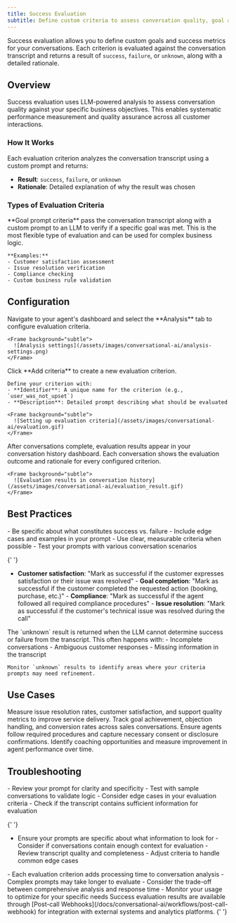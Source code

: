 ```yaml
---
title: Success Evaluation
subtitle: Define custom criteria to assess conversation quality, goal achievement, and customer satisfaction.
---
```


Success evaluation allows you to define custom goals and success metrics for your conversations. Each criterion is evaluated against the conversation transcript and returns a result of `success`, `failure`, or `unknown`, along with a detailed rationale.

## Overview

Success evaluation uses LLM-powered analysis to assess conversation quality against your specific business objectives. This enables systematic performance measurement and quality assurance across all customer interactions.

### How It Works

Each evaluation criterion analyzes the conversation transcript using a custom prompt and returns:

- **Result**: `success`, `failure`, or `unknown`
- **Rationale**: Detailed explanation of why the result was chosen

### Types of Evaluation Criteria

<Tabs>
  <Tab title="Goal Prompt Criteria">
    **Goal prompt criteria** pass the conversation transcript along with a custom prompt to an LLM to verify if a specific goal was met. This is the most flexible type of evaluation and can be used for complex business logic.

    **Examples:**
    - Customer satisfaction assessment
    - Issue resolution verification
    - Compliance checking
    - Custom business rule validation

  </Tab>
</Tabs>

## Configuration

<Steps>
  <Step title="Access agent settings">
    Navigate to your agent's dashboard and select the **Analysis** tab to configure evaluation criteria.

    <Frame background="subtle">
      ![Analysis settings](/assets/images/conversational-ai/analysis-settings.png)
    </Frame>

  </Step>

  <Step title="Add evaluation criteria">
    Click **Add criteria** to create a new evaluation criterion.

    Define your criterion with:
    - **Identifier**: A unique name for the criterion (e.g., `user_was_not_upset`)
    - **Description**: Detailed prompt describing what should be evaluated

    <Frame background="subtle">
      ![Setting up evaluation criteria](/assets/images/conversational-ai/evaluation.gif)
    </Frame>

  </Step>

  <Step title="View results">
    After conversations complete, evaluation results appear in your conversation history dashboard. Each conversation shows the evaluation outcome and rationale for every configured criterion.

    <Frame background="subtle">
      ![Evaluation results in conversation history](/assets/images/conversational-ai/evaluation_result.gif)
    </Frame>

  </Step>
</Steps>

## Best Practices

<AccordionGroup>
  <Accordion title="Writing effective evaluation prompts">
    - Be specific about what constitutes success vs. failure
    - Include edge cases and examples in your prompt
    - Use clear, measurable criteria when possible
    - Test your prompts with various conversation scenarios
  </Accordion>

{' '}
<Accordion title="Common evaluation criteria">
  - **Customer satisfaction**: "Mark as successful if the customer expresses satisfaction or their
  issue was resolved" - **Goal completion**: "Mark as successful if the customer completed the
  requested action (booking, purchase, etc.)" - **Compliance**: "Mark as successful if the agent
  followed all required compliance procedures" - **Issue resolution**: "Mark as successful if the
  customer's technical issue was resolved during the call"
</Accordion>

  <Accordion title="Handling ambiguous results">
    The `unknown` result is returned when the LLM cannot determine success or failure from the transcript. This often happens with:
    - Incomplete conversations
    - Ambiguous customer responses
    - Missing information in the transcript
    
    Monitor `unknown` results to identify areas where your criteria prompts may need refinement.
  </Accordion>
</AccordionGroup>

## Use Cases

<CardGroup cols={2}>
  <Card title="Customer Support Quality" icon="headset">
    Measure issue resolution rates, customer satisfaction, and support quality metrics to improve
    service delivery.
  </Card>

  <Card title="Sales Performance" icon="chart-up">
    Track goal achievement, objection handling, and conversion rates across sales conversations.
  </Card>

  <Card title="Compliance Monitoring" icon="shield-check">
    Ensure agents follow required procedures and capture necessary consent or disclosure
    confirmations.
  </Card>

  <Card title="Training & Development" icon="graduation-cap">
    Identify coaching opportunities and measure improvement in agent performance over time.
  </Card>
</CardGroup>

## Troubleshooting

<AccordionGroup>
  <Accordion title="Evaluation criteria returning unexpected results">
    - Review your prompt for clarity and specificity
    - Test with sample conversations to validate logic
    - Consider edge cases in your evaluation criteria
    - Check if the transcript contains sufficient information for evaluation
  </Accordion>

{' '}
<Accordion title="High frequency of 'unknown' results">
  - Ensure your prompts are specific about what information to look for - Consider if conversations
  contain enough context for evaluation - Review transcript quality and completeness - Adjust
  criteria to handle common edge cases
</Accordion>

  <Accordion title="Performance considerations">
    - Each evaluation criterion adds processing time to conversation analysis
    - Complex prompts may take longer to evaluate
    - Consider the trade-off between comprehensive analysis and response time
    - Monitor your usage to optimize for your specific needs
  </Accordion>
</AccordionGroup>

<Info>
  Success evaluation results are available through [Post-call
  Webhooks](/docs/conversational-ai/workflows/post-call-webhook) for integration with external
  systems and analytics platforms.
</Info>{' '}
